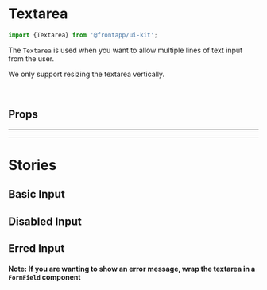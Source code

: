 
<Meta title="Elements/Textarea" of={Textarea} />

# Textarea

<Canvas>
  <Story id="elements-textarea--basic" />
</Canvas>

```typescript
import {Textarea} from '@frontapp/ui-kit';
```

The `Textarea` is used when you want to allow multiple lines of text input from the user.

We only support resizing the textarea vertically.

<br />

## Props

<PureArgsTable of={Textarea} />

<hr />
<hr />

# Stories

## Basic Input

<Canvas>
  <Story id="elements-textarea--basic" />
</Canvas>

## Disabled Input

<Canvas>
  <Story id="elements-textarea--disabled" />
</Canvas>

## Erred Input

<Canvas>
  <Story id="elements-textarea--erred" />
</Canvas>

#### Note: If you are wanting to show an error message, wrap the textarea in a `FormField` component
